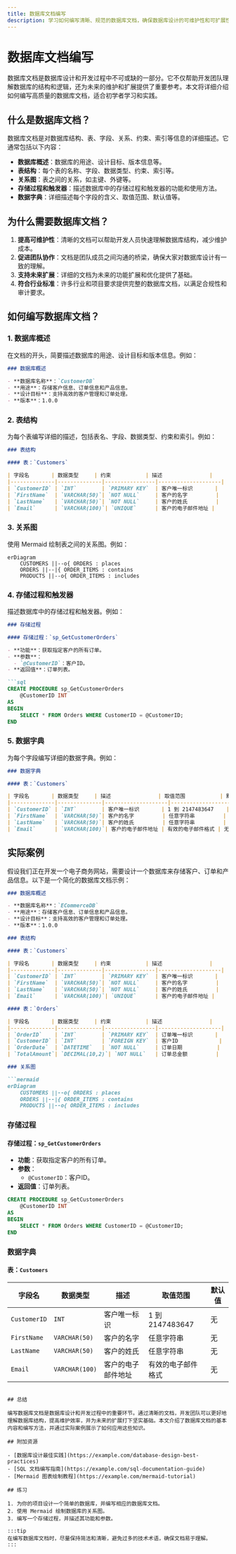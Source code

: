 ```yaml
---
title: 数据库文档编写
description: 学习如何编写清晰、规范的数据库文档，确保数据库设计的可维护性和可扩展性。
---
```


# 数据库文档编写

数据库文档是数据库设计和开发过程中不可或缺的一部分。它不仅帮助开发团队理解数据库的结构和逻辑，还为未来的维护和扩展提供了重要参考。本文将详细介绍如何编写高质量的数据库文档，适合初学者学习和实践。

## 什么是数据库文档？

数据库文档是对数据库结构、表、字段、关系、约束、索引等信息的详细描述。它通常包括以下内容：

- **数据库概述**：数据库的用途、设计目标、版本信息等。
- **表结构**：每个表的名称、字段、数据类型、约束、索引等。
- **关系图**：表之间的关系，如主键、外键等。
- **存储过程和触发器**：描述数据库中的存储过程和触发器的功能和使用方法。
- **数据字典**：详细描述每个字段的含义、取值范围、默认值等。

## 为什么需要数据库文档？

1. **提高可维护性**：清晰的文档可以帮助开发人员快速理解数据库结构，减少维护成本。
2. **促进团队协作**：文档是团队成员之间沟通的桥梁，确保大家对数据库设计有一致的理解。
3. **支持未来扩展**：详细的文档为未来的功能扩展和优化提供了基础。
4. **符合行业标准**：许多行业和项目要求提供完整的数据库文档，以满足合规性和审计要求。

## 如何编写数据库文档？

### 1. 数据库概述

在文档的开头，简要描述数据库的用途、设计目标和版本信息。例如：

```markdown
### 数据库概述

- **数据库名称**：`CustomerDB`
- **用途**：存储客户信息、订单信息和产品信息。
- **设计目标**：支持高效的客户管理和订单处理。
- **版本**：1.0.0
```

### 2. 表结构

为每个表编写详细的描述，包括表名、字段、数据类型、约束和索引。例如：

```markdown
### 表结构

#### 表：`Customers`

| 字段名       | 数据类型     | 约束           | 描述               |
|--------------|--------------|----------------|--------------------|
| `CustomerID` | `INT`        | `PRIMARY KEY`  | 客户唯一标识       |
| `FirstName`  | `VARCHAR(50)`| `NOT NULL`     | 客户的名字         |
| `LastName`   | `VARCHAR(50)`| `NOT NULL`     | 客户的姓氏         |
| `Email`      | `VARCHAR(100)`| `UNIQUE`      | 客户的电子邮件地址 |
```

### 3. 关系图

使用 Mermaid 绘制表之间的关系图。例如：

```mermaid
erDiagram
    CUSTOMERS ||--o{ ORDERS : places
    ORDERS ||--|{ ORDER_ITEMS : contains
    PRODUCTS ||--o{ ORDER_ITEMS : includes
```

### 4. 存储过程和触发器

描述数据库中的存储过程和触发器。例如：

```markdown
### 存储过程

#### 存储过程：`sp_GetCustomerOrders`

- **功能**：获取指定客户的所有订单。
- **参数**：
  - `@CustomerID`：客户ID。
- **返回值**：订单列表。

```sql
CREATE PROCEDURE sp_GetCustomerOrders
    @CustomerID INT
AS
BEGIN
    SELECT * FROM Orders WHERE CustomerID = @CustomerID;
END
```

### 5. 数据字典

为每个字段编写详细的数据字典。例如：

```markdown
### 数据字典

#### 表：`Customers`

| 字段名       | 数据类型     | 描述               | 取值范围           | 默认值 |
|--------------|--------------|--------------------|--------------------|--------|
| `CustomerID` | `INT`        | 客户唯一标识       | 1 到 2147483647    | 无     |
| `FirstName`  | `VARCHAR(50)`| 客户的名字         | 任意字符串         | 无     |
| `LastName`   | `VARCHAR(50)`| 客户的姓氏         | 任意字符串         | 无     |
| `Email`      | `VARCHAR(100)`| 客户的电子邮件地址 | 有效的电子邮件格式 | 无     |
```

## 实际案例

假设我们正在开发一个电子商务网站，需要设计一个数据库来存储客户、订单和产品信息。以下是一个简化的数据库文档示例：

```markdown
### 数据库概述

- **数据库名称**：`ECommerceDB`
- **用途**：存储客户信息、订单信息和产品信息。
- **设计目标**：支持高效的客户管理和订单处理。
- **版本**：1.0.0

### 表结构

#### 表：`Customers`

| 字段名       | 数据类型     | 约束           | 描述               |
|--------------|--------------|----------------|--------------------|
| `CustomerID` | `INT`        | `PRIMARY KEY`  | 客户唯一标识       |
| `FirstName`  | `VARCHAR(50)`| `NOT NULL`     | 客户的名字         |
| `LastName`   | `VARCHAR(50)`| `NOT NULL`     | 客户的姓氏         |
| `Email`      | `VARCHAR(100)`| `UNIQUE`      | 客户的电子邮件地址 |

#### 表：`Orders`

| 字段名       | 数据类型     | 约束           | 描述               |
|--------------|--------------|----------------|--------------------|
| `OrderID`    | `INT`        | `PRIMARY KEY`  | 订单唯一标识       |
| `CustomerID` | `INT`        | `FOREIGN KEY`  | 客户ID             |
| `OrderDate`  | `DATETIME`   | `NOT NULL`     | 订单日期           |
| `TotalAmount`| `DECIMAL(10,2)`| `NOT NULL`   | 订单总金额         |

### 关系图

```mermaid
erDiagram
    CUSTOMERS ||--o{ ORDERS : places
    ORDERS ||--|{ ORDER_ITEMS : contains
    PRODUCTS ||--o{ ORDER_ITEMS : includes
```

### 存储过程

#### 存储过程：`sp_GetCustomerOrders`

- **功能**：获取指定客户的所有订单。
- **参数**：
  - `@CustomerID`：客户ID。
- **返回值**：订单列表。

```sql
CREATE PROCEDURE sp_GetCustomerOrders
    @CustomerID INT
AS
BEGIN
    SELECT * FROM Orders WHERE CustomerID = @CustomerID;
END
```

### 数据字典

#### 表：`Customers`

| 字段名       | 数据类型     | 描述               | 取值范围           | 默认值 |
|--------------|--------------|--------------------|--------------------|--------|
| `CustomerID` | `INT`        | 客户唯一标识       | 1 到 2147483647    | 无     |
| `FirstName`  | `VARCHAR(50)`| 客户的名字         | 任意字符串         | 无     |
| `LastName`   | `VARCHAR(50)`| 客户的姓氏         | 任意字符串         | 无     |
| `Email`      | `VARCHAR(100)`| 客户的电子邮件地址 | 有效的电子邮件格式 | 无     |
```

## 总结

编写数据库文档是数据库设计和开发过程中的重要环节。通过清晰的文档，开发团队可以更好地理解数据库结构，提高维护效率，并为未来的扩展打下坚实基础。本文介绍了数据库文档的基本内容和编写方法，并通过实际案例展示了如何应用这些知识。

## 附加资源

- [数据库设计最佳实践](https://example.com/database-design-best-practices)
- [SQL 文档编写指南](https://example.com/sql-documentation-guide)
- [Mermaid 图表绘制教程](https://example.com/mermaid-tutorial)

## 练习

1. 为你的项目设计一个简单的数据库，并编写相应的数据库文档。
2. 使用 Mermaid 绘制数据库的关系图。
3. 编写一个存储过程，并描述其功能和参数。

:::tip
在编写数据库文档时，尽量保持简洁和清晰，避免过多的技术术语，确保文档易于理解。
:::